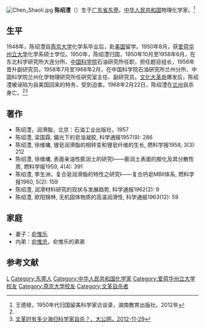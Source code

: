[[File:Chen_Shaoli.jpg|thumb]]
'''陈绍澧'''（{{bd|1925年|12月24日|1968年|2月22日}}）生于[[广东省|广东省]][[东莞|东莞]]。[[中华人民共和国|中华人民共和国]]物理化学家。<ref name=wang>王德禄，1950年代归国留美科学家访谈录，湖南教育出版社，2012年</ref>

==生平==
1948年，陈绍澧自[[燕京大学|燕京大学]]化学系毕业后，赴[[美国|美国]]留学。1950年8月，获[[爱荷华州立大学|爱荷华州立大学]]化学系硕士学位。1950年，陈绍澧归国，1950年10月至1958年6月，在东北科学研究所大连分所、[[中国科学院|中国科学院]]石油研究所任职，担任题目组长，1956年晋升副研究员。1958年7月至1968年2月，在中国科学院石油研究所兰州分所、中国科学院兰州化学物理研究所任研究室主任、副研究员。[[文化大革命|文化大革命]]爆发后，陈绍澧被诬陷为自美国回来的特务，受到迫害。1968年2月22日，陈绍澧在[[兰州|兰州]]自杀身亡。<ref name=wang/><ref>[http://news.takungpao.com/history/oldpic/2012-11/1251071_2.html 文革时有多少海归科学家自杀？，大公网，2012-11-29]{{dead link|date=2018年5月 |bot=InternetArchiveBot |fix-attempted=yes }}</ref>

==著作==
*陈绍澧，润滑脂，北京：石油工业出版社，1957
*陈绍澧, 梁国霖, 偏光下的皂油凝胶, 科学通报1957(9): 286
*陈绍澧, 徐维墉, 锂皂润滑脂的相转变和锂皂纤维的生长, 燃料学报1958, 3(3): 212
*陈绍澧, 徐维墉, 表面亲油性膨润土的研究Ⅰ——膨润土表面的胺化及其分散性质, 燃料学报1959, 4(4): 391
*陈绍澧, 李生洲，复合皂润滑脂的特性之研究Ⅰ——复合钙皂MBII体系, 燃料学报1960, 5(2): 159
*陈绍澧, 润滑材料研究的现状与发展趋势, 科学通报1962(2): 9
*陈绍澧, 欧阳锦林, 无机固体物质的高温润滑性, 科学通报1963(12): 59

==家庭==
*妻子：[[俞惟乐|俞惟乐]]
*内弟：[[俞惟忠|俞惟忠]]，俞惟乐的弟弟

==参考文献==
{{reflist}}

{{DEFAULTSORT:Chen陈}}
[[Category:陈姓|L]]
[[Category:东莞人|Category:东莞人]]
[[Category:中华人民共和国化学家|Category:中华人民共和国化学家]]
[[Category:爱荷华州立大学校友|Category:爱荷华州立大学校友]]
[[Category:燕京大学校友|Category:燕京大学校友]]
[[Category:文革自杀者|Category:文革自杀者]]